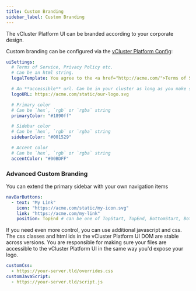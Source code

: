 ```yaml
---
title: Custom Branding
sidebar_label: Custom Branding
---
```


The vCluster Platform UI can be branded according to your corporate design.

Custom branding can be configured via the [vCluster Platform Config](../../api/resources/config.mdx):

```yaml
uiSettings:
  # Terms of Service, Privacy Policy etc.
  # Can be an html string.
  legalTemplate: You agree to the <a href="http://acme.com/">Terms of Service</a>

  # An **accessible** url. Can be in your cluster as long as you make sure the UI can find it
  logoURL: https://acme.com/static/our-logo.svg

  # Primary color
  # Can be `hex`, `rgb` or `rgba` string
  primaryColor: "#1890ff"

  # Sidebar color
  # Can be `hex`, `rgb` or `rgba` string
  sidebarColor: "#001529"

  # Accent color
  # Can be `hex`, `rgb` or `rgba` string
  accentColor: "#00BDFF"
```

### Advanced Custom Branding

You can extend the primary sidebar with your own navigation items

```yaml
navBarButtons:
  - text: "My Link"
    icon: "https://acme.com/static/my-icon.svg"
    link: "https://acme.com/my-link"
    position: TopEnd # can be one of TopStart, TopEnd, BottomStart, BottomEnd. Defaults to BottomEnd
```

If you need even more control, you can use additional javascript and css. The css classes and html ids in the vCluster Platform UI DOM are stable across versions.
You are responsible for making sure your files are accessible to the vCluster Platform UI in the same way you'd expose your logo.

```yaml
customCss:
  - https://your-server.tld/overrides.css
customJavaScript:
  - https://your-server.tld/script.js
```
